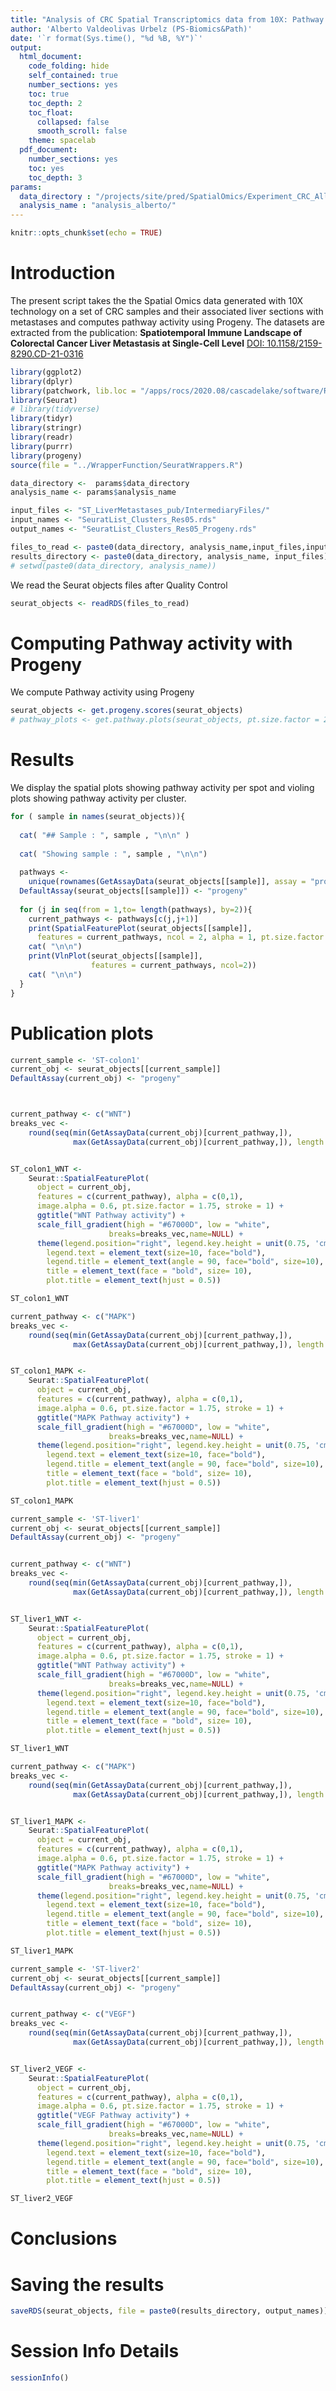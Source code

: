 ```yaml
---
title: "Analysis of CRC Spatial Transcriptomics data from 10X: Pathway Activity using Progeny"
author: 'Alberto Valdeolivas Urbelz (PS-Biomics&Path)'
date: '`r format(Sys.time(), "%d %B, %Y")`'
output:
  html_document:
    code_folding: hide
    self_contained: true
    number_sections: yes
    toc: true
    toc_depth: 2
    toc_float:
      collapsed: false
      smooth_scroll: false
    theme: spacelab
  pdf_document:
    number_sections: yes
    toc: yes
    toc_depth: 3
params:
  data_directory : "/projects/site/pred/SpatialOmics/Experiment_CRC_AllSamples/"
  analysis_name : "analysis_alberto/"
---
```


```r
knitr::opts_chunk$set(echo = TRUE)
```

# Introduction

The present script takes the the Spatial Omics data generated with 10X 
technology on a set of CRC samples and their associated liver sections with 
metastases and computes pathway activity using Progeny. The datasets are extracted
from the publication: **Spatiotemporal Immune Landscape of Colorectal Cancer Liver Metastasis at Single-Cell Level** [DOI: 10.1158/2159-8290.CD-21-0316](https://cancerdiscovery.aacrjournals.org/content/12/1/134.long)

```r
library(ggplot2)
library(dplyr)
library(patchwork, lib.loc = "/apps/rocs/2020.08/cascadelake/software/R/4.1.2-foss-2020a/lib64/R/library")
library(Seurat)
# library(tidyverse)
library(tidyr)
library(stringr)
library(readr)
library(purrr)
library(progeny)
source(file = "../WrapperFunction/SeuratWrappers.R")

data_directory <-  params$data_directory
analysis_name <- params$analysis_name

input_files <- "ST_LiverMetastases_pub/IntermediaryFiles/"
input_names <- "SeuratList_Clusters_Res05.rds"
output_names <- "SeuratList_Clusters_Res05_Progeny.rds"

files_to_read <- paste0(data_directory, analysis_name,input_files,input_names)
results_directory <- paste0(data_directory, analysis_name, input_files)
# setwd(paste0(data_directory, analysis_name))
```

We read the Seurat objects files after Quality Control

```r
seurat_objects <- readRDS(files_to_read)
```

# Computing Pathway activity with Progeny

We compute Pathway activity using Progeny

```r
seurat_objects <- get.progeny.scores(seurat_objects)
# pathway_plots <- get.pathway.plots(seurat_objects, pt.size.factor = 2.25)
```

# Results {.tabset}

We display the spatial plots showing pathway activity per spot and violing plots
showing pathway activity per cluster.

```r
for ( sample in names(seurat_objects)){
  
  cat( "## Sample : ", sample , "\n\n" )
  
  cat( "Showing sample : ", sample , "\n\n")
  
  pathways <- 
    unique(rownames(GetAssayData(seurat_objects[[sample]], assay = "progeny")))
  DefaultAssay(seurat_objects[[sample]]) <- "progeny"
  
  for (j in seq(from = 1,to= length(pathways), by=2)){
    current_pathways <- pathways[c(j,j+1)]
    print(SpatialFeaturePlot(seurat_objects[[sample]], 
      features = current_pathways, ncol = 2, alpha = 1, pt.size.factor = 2))  
    cat( "\n\n")
    print(VlnPlot(seurat_objects[[sample]], 
                  features = current_pathways, ncol=2))
    cat( "\n\n")
  }
}
```

# Publication plots

```r
current_sample <- 'ST-colon1'
current_obj <- seurat_objects[[current_sample]]
DefaultAssay(current_obj) <- "progeny"



current_pathway <- c("WNT")
breaks_vec <- 
    round(seq(min(GetAssayData(current_obj)[current_pathway,]), 
              max(GetAssayData(current_obj)[current_pathway,]), length.out= 4),1)


ST_colon1_WNT <- 
    Seurat::SpatialFeaturePlot(
      object = current_obj,
      features = c(current_pathway), alpha = c(0,1), 
      image.alpha = 0.6, pt.size.factor = 1.75, stroke = 1) + 
      ggtitle("WNT Pathway activity") + 
      scale_fill_gradient(high = "#67000D", low = "white", 
                      breaks=breaks_vec,name=NULL) + 
      theme(legend.position="right", legend.key.height = unit(0.75, 'cm'),
        legend.text = element_text(size=10, face="bold"),
        legend.title = element_text(angle = 90, face="bold", size=10),
        title = element_text(face = "bold", size= 10), 
        plot.title = element_text(hjust = 0.5)) 
```


```r
ST_colon1_WNT
```

```r
current_pathway <- c("MAPK")
breaks_vec <- 
    round(seq(min(GetAssayData(current_obj)[current_pathway,]), 
              max(GetAssayData(current_obj)[current_pathway,]), length.out= 4),1)


ST_colon1_MAPK <- 
    Seurat::SpatialFeaturePlot(
      object = current_obj,
      features = c(current_pathway), alpha = c(0,1), 
      image.alpha = 0.6, pt.size.factor = 1.75, stroke = 1) + 
      ggtitle("MAPK Pathway activity") + 
      scale_fill_gradient(high = "#67000D", low = "white", 
                      breaks=breaks_vec,name=NULL) + 
      theme(legend.position="right", legend.key.height = unit(0.75, 'cm'),
        legend.text = element_text(size=10, face="bold"),
        legend.title = element_text(angle = 90, face="bold", size=10),
        title = element_text(face = "bold", size= 10), 
        plot.title = element_text(hjust = 0.5)) 

```

```r
ST_colon1_MAPK
```


```r
current_sample <- 'ST-liver1'
current_obj <- seurat_objects[[current_sample]]
DefaultAssay(current_obj) <- "progeny"


current_pathway <- c("WNT")
breaks_vec <- 
    round(seq(min(GetAssayData(current_obj)[current_pathway,]), 
              max(GetAssayData(current_obj)[current_pathway,]), length.out= 4),1)


ST_liver1_WNT <- 
    Seurat::SpatialFeaturePlot(
      object = current_obj,
      features = c(current_pathway), alpha = c(0,1), 
      image.alpha = 0.6, pt.size.factor = 1.75, stroke = 1) + 
      ggtitle("WNT Pathway activity") + 
      scale_fill_gradient(high = "#67000D", low = "white", 
                      breaks=breaks_vec,name=NULL) + 
      theme(legend.position="right", legend.key.height = unit(0.75, 'cm'),
        legend.text = element_text(size=10, face="bold"),
        legend.title = element_text(angle = 90, face="bold", size=10),
        title = element_text(face = "bold", size= 10), 
        plot.title = element_text(hjust = 0.5)) 
```


```r
ST_liver1_WNT
```

```r
current_pathway <- c("MAPK")
breaks_vec <- 
    round(seq(min(GetAssayData(current_obj)[current_pathway,]), 
              max(GetAssayData(current_obj)[current_pathway,]), length.out= 4),1)


ST_liver1_MAPK <- 
    Seurat::SpatialFeaturePlot(
      object = current_obj,
      features = c(current_pathway), alpha = c(0,1), 
      image.alpha = 0.6, pt.size.factor = 1.75, stroke = 1) + 
      ggtitle("MAPK Pathway activity") + 
      scale_fill_gradient(high = "#67000D", low = "white", 
                      breaks=breaks_vec,name=NULL) + 
      theme(legend.position="right", legend.key.height = unit(0.75, 'cm'),
        legend.text = element_text(size=10, face="bold"),
        legend.title = element_text(angle = 90, face="bold", size=10),
        title = element_text(face = "bold", size= 10), 
        plot.title = element_text(hjust = 0.5)) 

```

```r
ST_liver1_MAPK
```


```r
current_sample <- 'ST-liver2'
current_obj <- seurat_objects[[current_sample]]
DefaultAssay(current_obj) <- "progeny"


current_pathway <- c("VEGF")
breaks_vec <- 
    round(seq(min(GetAssayData(current_obj)[current_pathway,]), 
              max(GetAssayData(current_obj)[current_pathway,]), length.out= 4),1)


ST_liver2_VEGF <- 
    Seurat::SpatialFeaturePlot(
      object = current_obj,
      features = c(current_pathway), alpha = c(0,1), 
      image.alpha = 0.6, pt.size.factor = 1.75, stroke = 1) + 
      ggtitle("VEGF Pathway activity") + 
      scale_fill_gradient(high = "#67000D", low = "white", 
                      breaks=breaks_vec,name=NULL) + 
      theme(legend.position="right", legend.key.height = unit(0.75, 'cm'),
        legend.text = element_text(size=10, face="bold"),
        legend.title = element_text(angle = 90, face="bold", size=10),
        title = element_text(face = "bold", size= 10), 
        plot.title = element_text(hjust = 0.5)) 
```


```r
ST_liver2_VEGF
```




# Conclusions

# Saving the results

```r
saveRDS(seurat_objects, file = paste0(results_directory, output_names))
```

# Session Info Details

```r
sessionInfo()
```
